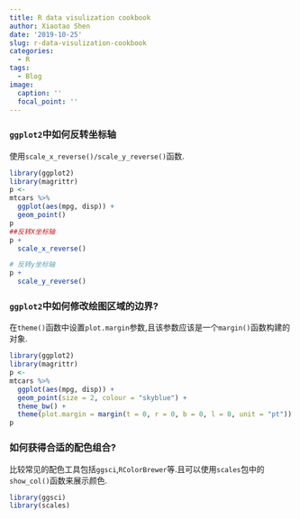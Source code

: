 ```yaml
---
title: R data visulization cookbook
author: Xiaotao Shen
date: '2019-10-25'
slug: r-data-visulization-cookbook
categories:
  - R
tags:
  - Blog
image:
  caption: ''
  focal_point: ''
---
```


### `ggplot2`中如何反转坐标轴

使用`scale_x_reverse()/scale_y_reverse()`函数.

```r
library(ggplot2)
library(magrittr)
p <- 
mtcars %>% 
  ggplot(aes(mpg, disp)) +
  geom_point() 
p
##反转X坐标轴
p + 
  scale_x_reverse()

# 反转y坐标轴
p + 
  scale_y_reverse()
```

### `ggplot2`中如何修改绘图区域的边界?

在`theme()`函数中设置`plot.margin`参数,且该参数应该是一个`margin()`函数构建的对象.

```r
library(ggplot2)
library(magrittr)
p <- 
mtcars %>% 
  ggplot(aes(mpg, disp)) +
  geom_point(size = 2, colour = "skyblue") +
  theme_bw() +
  theme(plot.margin = margin(t = 0, r = 0, b = 0, l = 0, unit = "pt"))
p

```

### 如何获得合适的配色组合?

比较常见的配色工具包括`ggsci`,`RColorBrewer`等.且可以使用`scales`包中的`show_col()`函数来展示颜色.

```r
library(ggsci)
library(scales)
```

